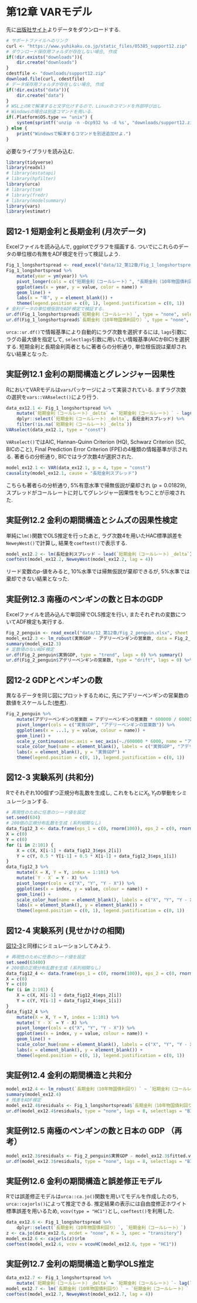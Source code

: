 # 第12章 VARモデル {#ch12 .unnumbered}

先に[出版社サイト](https://www.yuhikaku.co.jp/books/detail/9784641053854)よりデータをダウンロードする.

```r
# サポートファイルへのリンク
curl <- "https://www.yuhikaku.co.jp/static_files/05385_support12.zip"
# ダウンロード保存用フォルダが存在しない場合, 作成
if(!dir.exists("downloads")){
    dir.create("downloads")
}
cdestfile <- "downloads/support12.zip"
download.file(curl, cdestfile)
# データ保存用フォルダが存在しない場合, 作成
if(!dir.exists("data")){
    dir.create("data")
}
# WSL上のRで解凍すると文字化けするので、Linuxのコマンドを外部呼び出し
# Windowsの場合は別途コマンドを用いる.
if(.Platform$OS.type == "unix") {
    system(sprintf('unzip -n -Ocp932 %s -d %s', "downloads/support12.zip", "./data"))
} else {
    print("Windowsで解凍するコマンドを別途追加せよ.")
}
```

必要なライブラリを読み込む.

```r
library(tidyverse)
library(readxl)
# library(estatapi)
# library(hpfilter)
library(urca)
# library(tsm)
# library(fredr)
# library(modelsummary)
library(vars)
library(estimatr)
```

## 図12-1 短期金利と長期金利 (月次データ) {-}

Excelファイルを読み込んで, ggplotでグラフを描画する.
ついでにこれらのデータの単位根の有無をADF検定を行って検証しよう.
```r
Fig_1_longshortspread <- read_excel("data/12_第12章/Fig_1_longshortspread.xlsx")
Fig_1_longshortspread %>%
    mutate(year = ym(year)) %>%
    pivot_longer(cols = c("短期金利（コールレート）", "長期金利（10年物国債利回り）", "長短金利スプレッド")) %>%
    ggplot(aes(x = year, y = value, color = name)) +
    geom_line() +
    labs(x = "年", y = element_blank()) +
    theme(legend.position = c(0, 1), legend.justification = c(0, 1))
# 金利データの単位根仮説をADF検定で検証する.
ur.df(Fig_1_longshortspread$`短期金利（コールレート）`, type = "none", selectlags = "BIC", lags = 12) %>% summary()
ur.df(Fig_1_longshortspread$`長期金利（10年物国債利回り）`, type = "none", selectlags = "BIC", lags = 12) %>% summary()
```
`urca::ur.df()`で情報基準により自動的にラグ次数を選択するには, `lags`引数にラグの最大値を指定して, `selectlags`引数に用いたい情報基準(AICかBIC)を選択する.
短期金利と長期金利両者ともに著者らの分析通り, 単位根仮説は棄却されない結果となった.

## 実証例12.1 金利の期間構造とグレンジャー因果性 {-}

RにおいてVARモデルは`vars`パッケージによって実装されている.
まずラグ次数の選択を`vars::VARselect()`により行う.
```r
data_ex12.1 <- Fig_1_longshortspread %>%
    mutate(`短期金利（コールレート）_delta` = `短期金利（コールレート）` - lag(`短期金利（コールレート）`)) %>%
    dplyr::select(`短期金利（コールレート）_delta`, 長短金利スプレッド) %>%
    filter(!is.na(`短期金利（コールレート）_delta`))
VARselect(data_ex12.1, type = "const")
```

`VARselect()`ではAIC, Hannan-Quinn Criterion (HQ), Schwarz Criterion (SC, BICのこと), Final Prediction Error Criterion (FPE)の4種類の情報基準が示される.
著者らの分析通り, BICではラグ次数4が選択された.

```r
model_ex12.1 <- VAR(data_ex12.1, p = 4, type = "const")
causality(model_ex12.1, cause = "長短金利スプレッド")
```

こちらも著者らの分析通り, 5%有意水準で帰無仮説が棄却され ($p = 0.01829$), スプレッドがコールレートに対してグレンジャー因果性をもつことが示唆された.

## 実証例12.2 金利の期間構造とシムズの因果性検定 {-}

単純に`lm()`関数でOLS推定を行ったあと, ラグ次数4を用いたHAC標準誤差を`NeweyWest()`で計算し, 結果を`coeftest()`で表示する.
```r
model_ex12.2 <- lm(長短金利スプレッド ~ lead(`短期金利（コールレート）_delta`) + `短期金利（コールレート）_delta` + lag(`短期金利（コールレート）_delta`) + lag(`短期金利（コールレート）_delta`, 2) + lag(`短期金利（コールレート）_delta`, 3) + lag(`短期金利（コールレート）_delta`, 4) + lag(`短期金利（コールレート）_delta`, 5) + lag(`短期金利（コールレート）_delta`, 6), data = data_ex12.1)
coeftest(model_ex12.2, NeweyWest(model_ex12.2, lag = 4))
```

リード変数の$p$-値をみると, 10%水準では帰無仮説が棄却できるが, 5%水準では棄却できない結果となった.

## 実証例12.3 南極のペンギンの数と日本のGDP {-}

Excelファイルを読み込んで単回帰でOLS推定を行い, またそれぞれの変数についてADF検定も実行する.
```r
Fig_2_penguin <- read_excel("data/12_第12章/Fig_2_penguin.xlsx", sheet = "Figure")
model_ex12.3 <- lm_robust(実質GDP ~ アデリーペンギンの営巣数, data = Fig_2_penguin, se_type = "HC1")
summary(model_ex12.3)
# 定数項のないADF検定
ur.df(Fig_2_penguin$実質GDP, type = "trend", lags = 0) %>% summary()
ur.df(Fig_2_penguin$アデリーペンギンの営巣数, type = "drift", lags = 0) %>% summary()
```

## 図12-2 GDPとペンギンの数 {-}

異なるデータを同じ図にプロットするために, 先にアデリーペンギンの営巣数の数値をスケールした([参考](https://knknkn.hatenablog.com/entry/2019/02/27/204913)).
```r
Fig_2_penguin %>%
    mutate(アデリーペンギンの営巣数 = アデリーペンギンの営巣数 * 600000 / 6000) %>% # 両軸表示用にスケール
    pivot_longer(cols = c("実質GDP", "アデリーペンギンの営巣数")) %>%
    ggplot(aes(x = ...1, y = value, colour = name)) +
    geom_line() +
    scale_y_continuous(sec.axis = sec_axis(~./600000 * 6000, name = "アデリーペンギンの営巣数")) +
    scale_color_hue(name = element_blank(), labels = c("実質GDP", "アデリーペンギンの営巣数")) +
    labs(x = element_blank(), y = "実質GDP") +
    theme(legend.position = c(0, 1), legend.justification = c(0, 1))
```

## 図12-3 実験系列 (共和分) {#fig12-3 .unnumbered}

Rでそれぞれ100個ずつ正規分布乱数を生成し, これをもとに$X_t, Y_t$の挙動をシミュレーションする.

```r
# 再現性のために任意のシード値を設定
set.seed(634)
# 200個の正規分布乱数を生成 (系列相関なし)
data_fig12_3 <- data.frame(eps_1 = c(0, rnorm(100)), eps_2 = c(0, rnorm(100)))
X = c(0)
Y = c(0)
for (i in 2:101) {
    X = c(X, X[i-1] + data_fig12_3$eps_2[i])
    Y = c(Y, 0.5 * Y[i-1] + 0.5 * X[i-1] + data_fig12_3$eps_1[i])
}
data_fig12_3 %>%
    mutate(X = X, Y = Y, index = 1:101) %>%
    mutate(`Y - X` = Y - X) %>%
    pivot_longer(cols = c("X", "Y", "Y - X")) %>%
    ggplot(aes(x = index, y = value, colour = name)) +
    geom_line() +
    scale_color_hue(name = element_blank(), labels = c("X", "Y", "Y - X")) +
    labs(x = element_blank(), y = element_blank()) +
    theme(legend.position = c(0, 1), legend.justification = c(0, 1))

```

## 図12-4 実験系列 (見せかけの相関) {-}

[図12-3](#fig12-3)と同様にシミュレーションしてみよう.
```r
# 再現性のために任意のシード値を設定
set.seed(63400)
# 200個の正規分布乱数を生成 (系列相関なし)
data_fig12_4 <- data.frame(eps_1 = c(0, rnorm(100)), eps_2 = c(0, rnorm(100)))
X = c(0)
Y = c(0)
for (i in 2:101) {
    X = c(X, X[i-1] + data_fig12_4$eps_2[i])
    Y = c(Y, Y[i-1] + data_fig12_4$eps_1[i])
}
data_fig12_4 %>%
    mutate(X = X, Y = Y, index = 1:101) %>%
    mutate(`Y - X` = Y - X) %>%
    pivot_longer(cols = c("X", "Y", "Y - X")) %>%
    ggplot(aes(x = index, y = value, colour = name)) +
    geom_line() +
    scale_color_hue(name = element_blank(), labels = c("X", "Y", "Y - X")) +
    labs(x = element_blank(), y = element_blank()) +
    theme(legend.position = c(0, 1), legend.justification = c(0, 1))

```

## 実証例12.4 金利の期間構造と共和分 {-}

```r
model_ex12.4 <- lm_robust(`長期金利（10年物国債利回り）` ~ `短期金利（コールレート）`, se_type = "HC1", data = Fig_1_longshortspread)
summary(model_ex12.4)
# 残差をADF検定
model_ex12.4$residuals <- Fig_1_longshortspread$`長期金利（10年物国債利回り）` - model_ex12.4$fitted.values
ur.df(model_ex12.4$residuals, type = "none", lags = 8, selectlags = "BIC") %>% summary()
```

## 実証例12.5 南極のペンギンの数と日本の GDP （再考） {-}

```r
model_ex12.3$residuals <- Fig_2_penguin$実質GDP - model_ex12.3$fitted.values
ur.df(model_ex12.3$residuals, type = "none", lags = 8, selectlags = "BIC") %>% summary()
```

## 実証例12.6 金利の期間構造と誤差修正モデル {-}

Rでは誤差修正モデルは`urca::ca.jo()`関数を用いてモデルを作成したのち, `urca::cajorls()`によって推定できる.
推定結果の表示には自由度修正ホワイト標準誤差を用いるため, `vcov(type = "HC1")`とし, `coeftest()`を利用した.

```r
data_ex12.6 <- Fig_1_longshortspread %>%
    dplyr::select(`長期金利（10年物国債利回り）`, `短期金利（コールレート）`)
z <- ca.jo(data_ex12.6, ecdet = "none", K = 3, spec = "transitory")
model_ex12.6 <- cajorls(z)$rlm
coeftest(model_ex12.6, vcov = vcovHC(model_ex12.6, type = "HC1"))
```

## 実証例12.7 金利の期間構造と動学OLS推定 {-}
```r
data_ex12.7 <- Fig_1_longshortspread %>%
    mutate(`短期金利（コールレート）_delta` = `短期金利（コールレート）`- lag(`短期金利（コールレート）`))
model_ex12.7 <- lm(`長期金利（10年物国債利回り）` ~ `短期金利（コールレート）` + lead(`短期金利（コールレート）_delta`, 2) + lead(`短期金利（コールレート）_delta`) + `短期金利（コールレート）_delta` + lag(`短期金利（コールレート）_delta`) + lag(`短期金利（コールレート）_delta`, 2), data = data_ex12.7)
coeftest(model_ex12.7, NeweyWest(model_ex12.7, lag = 4))
```

<!-- ## 練習問題 12-1 [確認] {.unnumbered}

## 練習問題 12-2 [確認] {.unnumbered}

## 練習問題 12-3 [確認] {.unnumbered}

## 練習問題 12-4 [発展] {.unnumbered}

## 練習問題 12-5 [実証] {.unnumbered}

## 練習問題 12-6 [実証] {.unnumbered} -->
